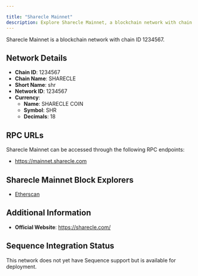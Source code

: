 ```yaml
---

title: "Sharecle Mainnet"
description: Explore Sharecle Mainnet, a blockchain network with chain ID 1234567. Learn about its native currency, SHARECLE COIN, and how to interact with the network.
---
```




Sharecle Mainnet is a blockchain network with chain ID 1234567.

## Network Details

- **Chain ID**: 1234567
- **Chain Name**: SHARECLE
- **Short Name**: shr
- **Network ID**: 1234567
- **Currency**: 
  - **Name**: SHARECLE COIN
  - **Symbol**: SHR
  - **Decimals**: 18

## RPC URLs

Sharecle Mainnet can be accessed through the following RPC endpoints:

- https://mainnet.sharecle.com

## Sharecle Mainnet Block Explorers

- [Etherscan](https://etherscan.io)

## Additional Information

- **Official Website**: https://sharecle.com/

## Sequence Integration Status

This network does not yet have Sequence support but is available for deployment.

